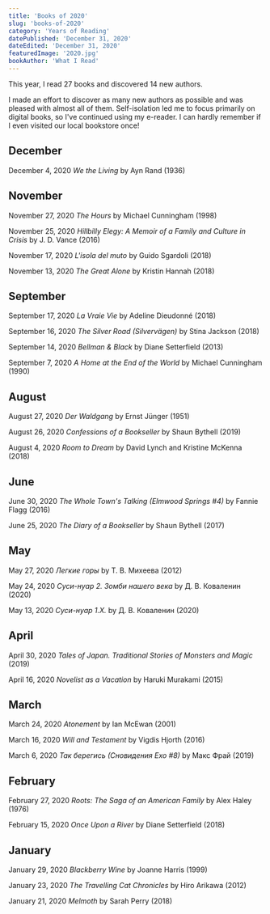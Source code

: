 ```yaml
---
title: 'Books of 2020'
slug: 'books-of-2020'
category: 'Years of Reading'
datePublished: 'December 31, 2020'
dateEdited: 'December 31, 2020'
featuredImage: '2020.jpg'
bookAuthor: 'What I Read'
---
```


This year, I read 27 books and discovered 14 new authors.

I made an effort to discover as many new authors as possible and was pleased
with almost all of them. Self-isolation led me to focus primarily on digital
books, so I've continued using my e-reader. I can hardly remember if I even
visited our local bookstore once!

## December

December 4, 2020 _We the Living_ by Ayn Rand (1936)

## November

November 27, 2020 _The Hours_ by Michael Cunningham (1998)

November 25, 2020 _Hillbilly Elegy: A Memoir of a Family and Culture in Crisis_
by J. D. Vance (2016)

November 17, 2020 _L'isola del muto_ by Guido Sgardoli (2018)

November 13, 2020 _The Great Alone_ by Kristin Hannah (2018)

## September

September 17, 2020 _La Vraie Vie_ by Adeline Dieudonné (2018)

September 16, 2020 _The Silver Road (Silvervägen)_ by Stina Jackson (2018)

September 14, 2020 _Bellman & Black_ by Diane Setterfield (2013)

September 7, 2020 _A Home at the End of the World_ by Michael Cunningham (1990)

## August

August 27, 2020 _Der Waldgang_ by Ernst Jünger (1951)

August 26, 2020 _Confessions of a Bookseller_ by Shaun Bythell (2019)

August 4, 2020 _Room to Dream_ by David Lynch and Kristine McKenna (2018)

## June

June 30, 2020 _The Whole Town's Talking (Elmwood Springs #4)_ by Fannie Flagg
(2016)

June 25, 2020 _The Diary of a Bookseller_ by Shaun Bythell (2017)

## May

May 27, 2020 _Легкие горы_ by Т. В. Михеева (2012)

May 24, 2020 _Суси-нуар 2. Зомби нашего века_ by Д. В. Коваленин (2020)

May 13, 2020 _Суси-нуар 1.Х._ by Д. В. Коваленин (2020)

## April

April 30, 2020 _Tales of Japan. Traditional Stories of Monsters and Magic_
(2019)

April 16, 2020 _Novelist as a Vacation_ by Haruki Murakami (2015)

## March

March 24, 2020 _Atonement_ by Ian McEwan (2001)

March 16, 2020 _Will and Testament_ by Vigdis Hjorth (2016)

March 6, 2020 _Так берегись (Сновидения Ехо #8)_ by Макс Фрай (2019)

## February

February 27, 2020 _Roots: The Saga of an American Family_ by Alex Haley (1976)

February 15, 2020 _Once Upon a River_ by Diane Setterfield (2018)

## January

January 29, 2020 _Blackberry Wine_ by Joanne Harris (1999)

January 23, 2020 _The Travelling Cat Chronicles_ by Hiro Arikawa (2012)

January 21, 2020 _Melmoth_ by Sarah Perry (2018)
